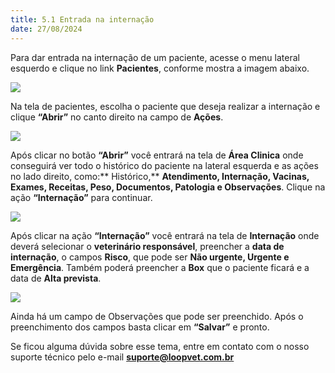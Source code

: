 ```yaml
---
title: 5.1 Entrada na internação
date: 27/08/2024
---
```


Para dar entrada na internação de um paciente, acesse o menu lateral esquerdo e clique no link **Pacientes**, conforme mostra a imagem abaixo.

<img src="/imagem-1.0-link-pacientes-1.webp" />

Na tela de pacientes, escolha o paciente que deseja realizar a internação e clique **“Abrir”** no canto direito na campo de **Ações**.

<img src="/imagem-1.1-selecionando-o-paciente.webp" />

Após clicar no botão **“Abrir”** você entrará na tela de **Área Clinica** onde conseguirá ver todo o histórico do paciente na lateral esquerda e as ações no lado direito, como:** Histórico,** **Atendimento, Internação, Vacinas, Exames, Receitas, Peso, Documentos, Patologia e Observações**. Clique na ação **“Internação”** para continuar.

<img src="/imagem-1.3-area-clinica.webp" />

Após clicar na ação **“Internação”** você entrará na tela de **Internação** onde deverá selecionar o **veterinário responsável**, preencher a **data de internação**, o campos **Risco**, que pode ser **Não urgente, Urgente e Emergência**. Também poderá preencher a **Box** que o paciente ficará e a data de **Alta prevista**.

<img src="/imagem-1.4-internacao.webp" />

Ainda há um campo de Observações que pode ser preenchido. Após o preenchimento dos campos basta clicar em **“Salvar”** e pronto.

Se ficou alguma dúvida sobre esse tema, entre em contato com o nosso suporte técnico pelo e-mail **suporte@loopvet.com.br**
